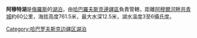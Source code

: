 '''阿穆特湖'''是[[俄羅斯|俄羅斯]]的[[湖泊|湖泊]]，由[[哈巴羅夫斯克邊疆區|哈巴羅夫斯克邊疆區]]負責管轄，距離[[阿穆爾河畔共青城|阿穆爾河畔共青城]]約60公里，海拔高度761.5米，最大水深12.5米，湖水溫度3至6攝氏度。

{{Russia-geo-stub}}
[[Category:哈巴罗夫斯克边疆区湖泊|Category:哈巴罗夫斯克边疆区湖泊]]